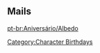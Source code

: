 ==Mails==
{{Mails by Category Table|Albedo Mails|noheader=1}}

[[pt-br:Aniversário/Albedo]]
[[Category:Character Birthdays]]